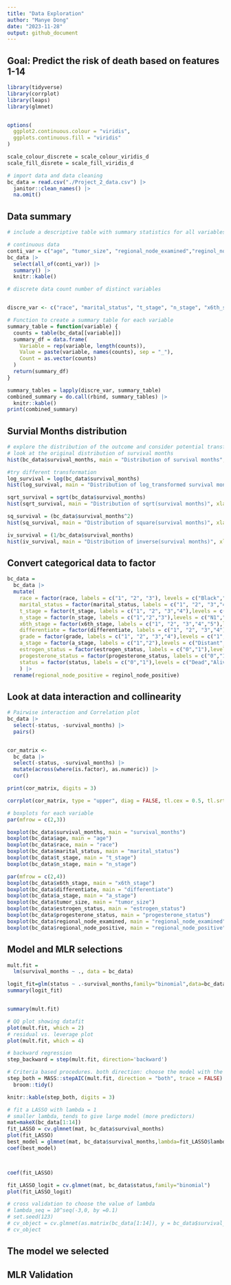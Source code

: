 ```yaml
---
title: "Data Exploration"
author: "Manye Dong"
date: "2023-11-28"
output: github_document
---
```


## Goal: Predict the risk of death based on features 1-14
```r
library(tidyverse)
library(corrplot)
library(leaps)
library(glmnet)


options(
  ggplot2.continuous.colour = "viridis", 
  ggplots.continuous.fill = "viridis"
)

scale_colour_discrete = scale_colour_viridis_d
scale_fill_disrete = scale_fill_viridis_d


```


```r
# import data and data cleaning
bc_data = read.csv("./Project_2_data.csv") |>
  janitor::clean_names() |> 
  na.omit() 
```

## Data summary 
```r
# include a descriptive table with summary statistics for all variables

# continuous data
conti_var = c("age", "tumor_size", "regional_node_examined","reginol_node_positive", "survival_months")
bc_data |>
  select(all_of(conti_var)) |>
  summary() |>
  knitr::kable()

# discrete data count number of distinct variables


discre_var <- c("race", "marital_status", "t_stage", "n_stage", "x6th_stage", "differentiate", "grade", "a_stage", "estrogen_status", "progesterone_status", "status")

# Function to create a summary table for each variable
summary_table = function(variable) {
  counts = table(bc_data[[variable]])
  summary_df = data.frame(
    Variable = rep(variable, length(counts)),
    Value = paste(variable, names(counts), sep = "_"),
    Count = as.vector(counts)
  )
  return(summary_df)
}

summary_tables = lapply(discre_var, summary_table)
combined_summary = do.call(rbind, summary_tables) |>
  knitr::kable()
print(combined_summary)
```

## Survial Months distribution 
```r
# explore the distribution of the outcome and consider potential transformations if necessary
# look at the original distribution of survival months
hist(bc_data$survival_months, main = "Distribution of survival months", xlab = "Survival Month")

#try different transformation 
log_survival = log(bc_data$survival_months)
hist(log_survival, main = "Distribution of log_transformed survival months", xlab = "log-transformed survival months")

sqrt_survival = sqrt(bc_data$survival_months)
hist(sqrt_survival, main = "Distribution of sqrt(survival months)", xlab = "sqrt(survival months)")

sq_survival = (bc_data$survival_months^2)
hist(sq_survival, main = "Distribution of square(survival months)", xlab = "square(survival months)")

iv_survival = (1/bc_data$survival_months)
hist(iv_survival, main = "Distribution of inverse(survival months)", xlab = "inverse(survival months)", xlim = c(0,0.1),breaks=100)
```


## Convert categorical data to factor
```r
bc_data = 
  bc_data |>
  mutate(
    race = factor(race, labels = c("1", "2", "3"), levels = c("Black","White","Other")),
    marital_status = factor(marital_status, labels = c("1", "2", "3","4","5"),levels = c("Divorced", "Married", "Separated", "Single ", "Widowed")),
    t_stage = factor(t_stage, labels = c("1", "2", "3","4"),levels = c("T1", "T2", "T3", "T4")),
    n_stage = factor(n_stage, labels = c("1","2","3"),levels = c("N1","N2", "N3")),
    x6th_stage = factor(x6th_stage, labels = c("1", "2", "3","4","5"),levels = c("IIA","IIB","IIIA","IIIB","IIIC")),
    differentiate = factor(differentiate, labels = c("1", "2", "3","4"),levels = c("Moderately differentiated","Poorly differentiated","Undifferentiated","Well differentiated")),
    grade = factor(grade, labels = c("1", "2", "3","4"),levels = c("1","2","3"," anaplastic; Grade IV")),
    a_stage = factor(a_stage, labels = c("1","2"),levels = c("Distant","Regional")),
    estrogen_status = factor(estrogen_status, labels = c("0","1"),levels = c("Negative","Positive")),
    progesterone_status = factor(progesterone_status, labels = c("0","1"),levels = c("Negative","Positive")),
    status = factor(status, labels = c("0","1"),levels = c("Dead","Alive"))
    ) |> 
  rename(regional_node_positive = reginol_node_positive) 
```


## Look at data interaction and collinearity
```r
# Pairwise interaction and Correlation plot
bc_data |> 
  select(-status, -survival_months) |> 
  pairs()


cor_matrix <- 
  bc_data |> 
  select(-status, -survival_months) |> 
  mutate(across(where(is.factor), as.numeric)) |> 
  cor()

print(cor_matrix, digits = 3)

corrplot(cor_matrix, type = "upper", diag = FALSE, tl.cex = 0.5, tl.srt = 45)
```

```r
# boxplots for each variable
par(mfrow = c(2,3))

boxplot(bc_data$survival_months, main = "survival_months")
boxplot(bc_data$age, main = "age")
boxplot(bc_data$race, main = "race")
boxplot(bc_data$marital_status, main = "marital_status")
boxplot(bc_data$t_stage, main = "t_stage")
boxplot(bc_data$n_stage, main = "n_stage")

par(mfrow = c(2,4))
boxplot(bc_data$x6th_stage, main = "x6th_stage")
boxplot(bc_data$differentiate, main = "differentiate")
boxplot(bc_data$a_stage, main = "a_stage")
boxplot(bc_data$tumor_size, main = "tumor_size")
boxplot(bc_data$estrogen_status, main = "estrogen_status")
boxplot(bc_data$progesterone_status, main = "progesterone_status")
boxplot(bc_data$regional_node_examined, main = "regional_node_examined")
boxplot(bc_data$regional_node_positive, main = "regional_node_positive")
```

## Model and MLR selections
```r
mult.fit = 
  lm(survival_months ~ ., data = bc_data)

logit_fit=glm(status ~ .-survival_months,family="binomial",data=bc_data)
summary(logit_fit)


summary(mult.fit)

# QQ plot showing datafit 
plot(mult.fit, which = 2)
# residual vs. leverage plot
plot(mult.fit, which = 4)
```


```r
# backward regression 
step_backward = step(mult.fit, direction='backward')

# Criteria based procedures. both direction: choose the model with the smallest AIC value
step_both = MASS::stepAIC(mult.fit, direction = "both", trace = FALSE) |>
  broom::tidy()

knitr::kable(step_both, digits = 3)

```

```r
# fit a LASSO with lambda = 1
# smaller lambda, tends to give large model (more predictors)
mat=makeX(bc_data[1:14])
fit_LASSO = cv.glmnet(mat, bc_data$survival_months)
plot(fit_LASSO)
best_model = glmnet(mat, bc_data$survival_months,lambda=fit_LASSO$lambda.min)
coef(best_model)



coef(fit_LASSO)

fit_LASSO_logit = cv.glmnet(mat, bc_data$status,family="binomial")
plot(fit_LASSO_logit)

# cross validation to choose the value of lambda
# lambda_seq = 10^seq(-3,0, by =0.1)
# set.seed(123)
# cv_object = cv.glmnet(as.matrix(bc_data[1:14]), y = bc_data$survival_months, lambda = lambda_seq, nfold = 5)
# cv_object

```

## The model we selected


## MLR Validation 









